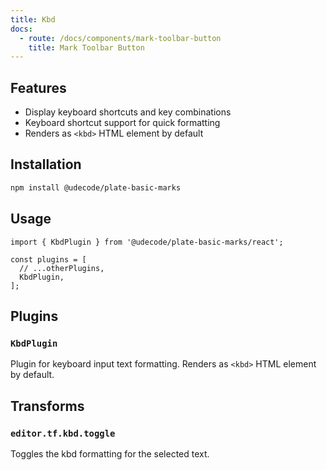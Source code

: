```yaml
---
title: Kbd
docs:
  - route: /docs/components/mark-toolbar-button
    title: Mark Toolbar Button
---
```


<ComponentPreview name="basic-marks-demo" />

<PackageInfo>

## Features

- Display keyboard shortcuts and key combinations
- Keyboard shortcut support for quick formatting
- Renders as `<kbd>` HTML element by default

</PackageInfo>

## Installation

```bash
npm install @udecode/plate-basic-marks
```

## Usage

```tsx
import { KbdPlugin } from '@udecode/plate-basic-marks/react';

const plugins = [
  // ...otherPlugins,
  KbdPlugin,
];
```

## Plugins

### `KbdPlugin`

Plugin for keyboard input text formatting. Renders as `<kbd>` HTML element by default.

## Transforms

### `editor.tf.kbd.toggle`

Toggles the kbd formatting for the selected text. 